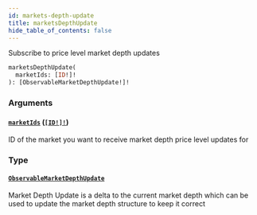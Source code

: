 ```yaml
---
id: markets-depth-update
title: marketsDepthUpdate
hide_table_of_contents: false
---
```



Subscribe to price level market depth updates

```graphql
marketsDepthUpdate(
  marketIds: [ID!]!
): [ObservableMarketDepthUpdate!]!
```


### Arguments

#### [`marketIds`](#) ([`[ID!]!`](/docs/testnet/graphql/scalars/id))

ID of the market you want to receive market depth price level updates for


### Type

#### [`ObservableMarketDepthUpdate`](/docs/testnet/graphql/objects/observable-market-depth-update)

Market Depth Update is a delta to the current market depth which can be used to update the
market depth structure to keep it correct




